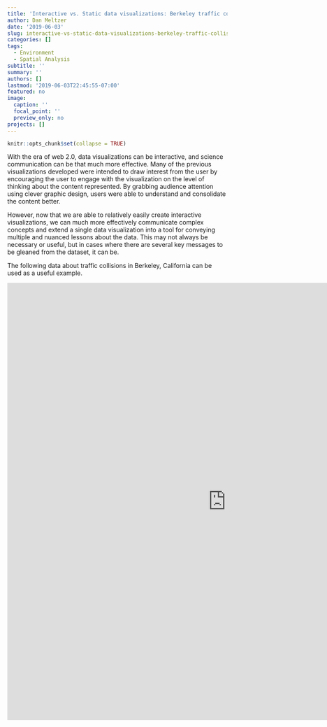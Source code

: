 ```yaml
---
title: 'Interactive vs. Static data visualizations: Berkeley traffic collisions'
author: Dan Meltzer
date: '2019-06-03'
slug: interactive-vs-static-data-visualizations-berkeley-traffic-collisions
categories: []
tags:
  - Environment
  - Spatial Analysis
subtitle: ''
summary: ''
authors: []
lastmod: '2019-06-03T22:45:55-07:00'
featured: no
image:
  caption: ''
  focal_point: ''
  preview_only: no
projects: []
---
```


```r
knitr::opts_chunk$set(collapse = TRUE)
```

With the era of web 2.0, data visualizations can be interactive, and science communication can be that much more effective. Many of the previous visualizations developed were intended to draw interest from the user by encouraging the user to engage with the visualization on the level of thinking about the content represented. By grabbing audience attention using clever graphic design, users were able to understand and consolidate the content better.

However, now that we are able to relatively easily create interactive visualizations, we can much more effectively communicate complex concepts and extend a single data visualization into a tool for conveying multiple and nuanced lessons about the data. This may not always be necessary or useful, but in cases where there are several key messages to be gleaned from the dataset, it can be.

The following data about traffic collisions in Berkeley, California can be used as a useful example.

<iframe width="1000" height="1000" scrolling="no" frameborder="no"  src="https://dmeltz.shinyapps.io/DustStorms_ValleyFever/"> </iframe>
